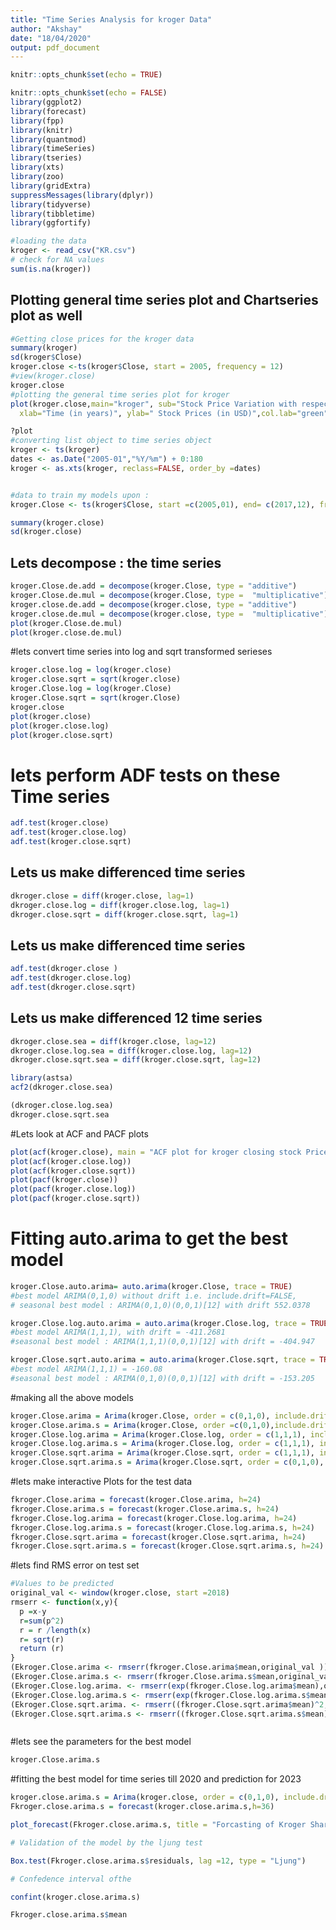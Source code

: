 ```yaml
---
title: "Time Series Analysis for kroger Data"
author: "Akshay"
date: "18/04/2020"
output: pdf_document
---
```


```r
knitr::opts_chunk$set(echo = TRUE)
```


```r
knitr::opts_chunk$set(echo = FALSE)
library(ggplot2)
library(forecast)
library(fpp)
library(knitr)
library(quantmod)
library(timeSeries)
library(tseries)
library(xts)
library(zoo)
library(gridExtra)
suppressMessages(library(dplyr))
library(tidyverse)
library(tibbletime)
library(ggfortify)
```



```r
#loading the data
kroger <- read_csv("KR.csv")
# check for NA values
sum(is.na(kroger))
```

## Plotting general time series plot and Chartseries plot as well

```r
#Getting close prices for the kroger data
summary(kroger)
sd(kroger$Close)
kroger.close <-ts(kroger$Close, start = 2005, frequency = 12)
#view(kroger.close)
kroger.close
#plotting the general time series plot for kroger
plot(kroger.close,main="kroger", sub="Stock Price Variation with respect to Time",
  xlab="Time (in years)", ylab=" Stock Prices (in USD)",col.lab="green", cex.lab=3, type ="l")

?plot
#converting list object to time series object
kroger <- ts(kroger)
dates <- as.Date("2005-01","%Y/%m") + 0:180
kroger <- as.xts(kroger, reclass=FALSE, order_by =dates)


#data to train my models upon : 
kroger.Close <- ts(kroger$Close, start =c(2005,01), end= c(2017,12), frequency = 12)

```

```r

summary(kroger.close)
sd(kroger.close)
```


## Lets decompose : the time series

```r
kroger.Close.de.add = decompose(kroger.Close, type = "additive")
kroger.Close.de.mul = decompose(kroger.Close, type =  "multiplicative")
kroger.close.de.add = decompose(kroger.close, type = "additive")
kroger.close.de.mul = decompose(kroger.close, type =  "multiplicative")
plot(kroger.Close.de.mul)
plot(kroger.close.de.mul)

```


#lets convert time series into log and sqrt transformed serieses
```r
kroger.close.log = log(kroger.close)
kroger.close.sqrt = sqrt(kroger.close) 
kroger.Close.log = log(kroger.Close)
kroger.Close.sqrt = sqrt(kroger.Close) 
kroger.close
plot(kroger.close)
plot(kroger.close.log)
plot(kroger.close.sqrt)

```

# lets perform ADF tests on these Time series
```r
adf.test(kroger.close)
adf.test(kroger.close.log)
adf.test(kroger.close.sqrt)
```

## Lets us make differenced time series
```r
dkroger.close = diff(kroger.close, lag=1)
dkroger.close.log = diff(kroger.close.log, lag=1)
dkroger.close.sqrt = diff(kroger.close.sqrt, lag=1)
```

## Lets us make differenced time series
```r
adf.test(dkroger.close )
adf.test(dkroger.close.log) 
adf.test(dkroger.close.sqrt) 
```

## Lets us make differenced 12 time series
```r
dkroger.close.sea = diff(kroger.close, lag=12)
dkroger.close.log.sea = diff(kroger.close.log, lag=12)
dkroger.close.sqrt.sea = diff(kroger.close.sqrt, lag=12)
```

```r
library(astsa)
acf2(dkroger.close.sea)

(dkroger.close.log.sea) 
dkroger.close.sqrt.sea 
```
#Lets look at ACF and PACF plots
```r
plot(acf(kroger.close), main = "ACF plot for kroger closing stock Prices")
plot(acf(kroger.close.log))
plot(acf(kroger.close.sqrt))
plot(pacf(kroger.close))
plot(pacf(kroger.close.log))
plot(pacf(kroger.close.sqrt))

```



# Fitting auto.arima to get the best model
```r
kroger.Close.auto.arima= auto.arima(kroger.Close, trace = TRUE)
#best model ARIMA(0,1,0) without drift i.e. include.drift=FALSE,
# seasonal best model : ARIMA(0,1,0)(0,0,1)[12] with drift 552.0378

kroger.Close.log.auto.arima = auto.arima(kroger.Close.log, trace = TRUE)
#best model ARIMA(1,1,1), with drift = -411.2681
#seasonal best model : ARIMA(1,1,1)(0,0,1)[12] with drift = -404.947 

kroger.Close.sqrt.auto.arima = auto.arima(kroger.Close.sqrt, trace = TRUE)
#best model ARIMA(1,1,1) = -160.08
#seasonal best model : ARIMA(0,1,0)(0,0,1)[12] with drift = -153.205
```

#making all the above models
```r
kroger.Close.arima = Arima(kroger.Close, order = c(0,1,0), include.drift = FALSE )
kroger.Close.arima.s = Arima(kroger.Close, order =c(0,1,0),include.drift = TRUE,seasonal = list(order=c(0,0,1)))
kroger.Close.log.arima = Arima(kroger.Close.log, order = c(1,1,1), include.drift = TRUE )
kroger.Close.log.arima.s = Arima(kroger.Close.log, order = c(1,1,1), include.drift = TRUE, seasonal = list(order=c(0,0,1)))
kroger.Close.sqrt.arima = Arima(kroger.Close.sqrt, order = c(1,1,1), include.drift = FALSE )
kroger.Close.sqrt.arima.s = Arima(kroger.Close.sqrt, order = c(0,1,0), include.drift = TRUE, seasonal = list(order=c(0,0,1)))

```


#lets make interactive Plots for the test data

```r
fkroger.Close.arima = forecast(kroger.Close.arima, h=24)
fkroger.Close.arima.s = forecast(kroger.Close.arima.s, h=24)
fkroger.Close.log.arima = forecast(kroger.Close.log.arima, h=24)
fkroger.Close.log.arima.s = forecast(kroger.Close.log.arima.s, h=24)
fkroger.Close.sqrt.arima = forecast(kroger.Close.sqrt.arima, h=24)
fkroger.Close.sqrt.arima.s = forecast(kroger.Close.sqrt.arima.s, h=24)
```

#lets find RMS error on test set

```r
#Values to be predicted
original_val <- window(kroger.close, start =2018)
rmserr <- function(x,y){
  p =x-y
  r=sum(p^2)
  r = r /length(x)
  r= sqrt(r)
  return (r)
}
(Ekroger.Close.arima <- rmserr(fkroger.Close.arima$mean,original_val ))
(Ekroger.Close.arima.s <- rmserr(fkroger.Close.arima.s$mean,original_val))
(Ekroger.Close.log.arima. <- rmserr(exp(fkroger.Close.log.arima$mean),original_val ))
(Ekroger.Close.log.arima.s <- rmserr(exp(fkroger.Close.log.arima.s$mean),original_val))
(Ekroger.Close.sqrt.arima. <- rmserr((fkroger.Close.sqrt.arima$mean)^2,original_val ))
(Ekroger.Close.sqrt.arima.s <- rmserr((fkroger.Close.sqrt.arima.s$mean)^2,original_val))

```

```r

```


#lets see the parameters for the best model
```r
kroger.Close.arima.s
```


#fitting the best model for time series till 2020 and prediction for 2023
```r
kroger.close.arima.s = Arima(kroger.close, order = c(0,1,0), include.drift = TRUE, seasonal = list(order=c(0,0,1)))
Fkroger.close.arima.s = forecast(kroger.close.arima.s,h=36)
```

```r

plot_forecast(Fkroger.close.arima.s, title = "Forcasting of Kroger Share Closing price for 2020 to 2023", Xtitle = "Year", Ytitle = "Closing Stock Price")
```
```r
# Validation of the model by the ljung test 

Box.test(Fkroger.close.arima.s$residuals, lag =12, type = "Ljung")
```


```r
# Confedence interval ofthe 

confint(kroger.close.arima.s)

Fkroger.close.arima.s$mean
```
#